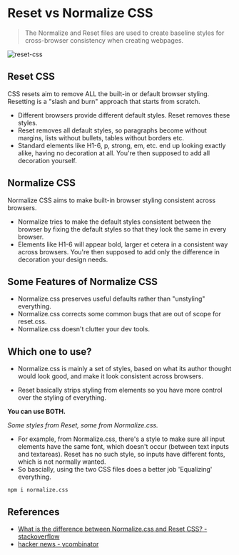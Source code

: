 # Reset vs Normalize CSS

> The Normalize and Reset files are used to create baseline styles for cross-browser consistency when creating webpages.

![reset-css](/reset-css.png)

## Reset CSS

CSS resets aim to remove ALL the built-in or default browser styling. Resetting is a "slash and burn" approach that starts from scratch.

-   Different browsers provide different default styles. Reset removes these styles.
-   Reset removes all default styles, so paragraphs become without margins, lists without bullets, tables without borders etc.
-   Standard elements like H1-6, p, strong, em, etc. end up looking exactly alike, having no decoration at all. You're then supposed to add all decoration yourself.

## Normalize CSS

Normalize CSS aims to make built-in browser styling consistent across browsers.

-   Normalize tries to make the default styles consistent between the browser by fixing the default styles so that they look the same in every browser.
-   Elements like H1-6 will appear bold, larger et cetera in a consistent way across browsers. You're then supposed to add only the difference in decoration your design needs.

## Some Features of Normalize CSS

-   Normalize.css preserves useful defaults rather than "unstyling" everything.
-   Normalize.css corrects some common bugs that are out of scope for reset.css.
-   Normalize.css doesn't clutter your dev tools.

## Which one to use?

-   Normalize.css is mainly a set of styles, based on what its author thought would look good, and make it look consistent across browsers.

-   Reset basically strips styling from elements so you have more control over the styling of everything.

**You can use BOTH.**

_Some styles from Reset, some from Normalize.css._

-   For example, from Normalize.css, there's a style to make sure all input elements have the same font, which doesn't occur (between text inputs and textareas). Reset has no such style, so inputs have different fonts, which is not normally wanted.
-   So bascially, using the two CSS files does a better job 'Equalizing' everything.

```shell
npm i normalize.css
```

## References

-   [What is the difference between Normalize.css and Reset CSS? - stackoverflow](https://stackoverflow.com/questions/6887336/what-is-the-difference-between-normalize-css-and-reset-css)
-   [hacker news - ycombinator](https://news.ycombinator.com/item?id=37891344)
